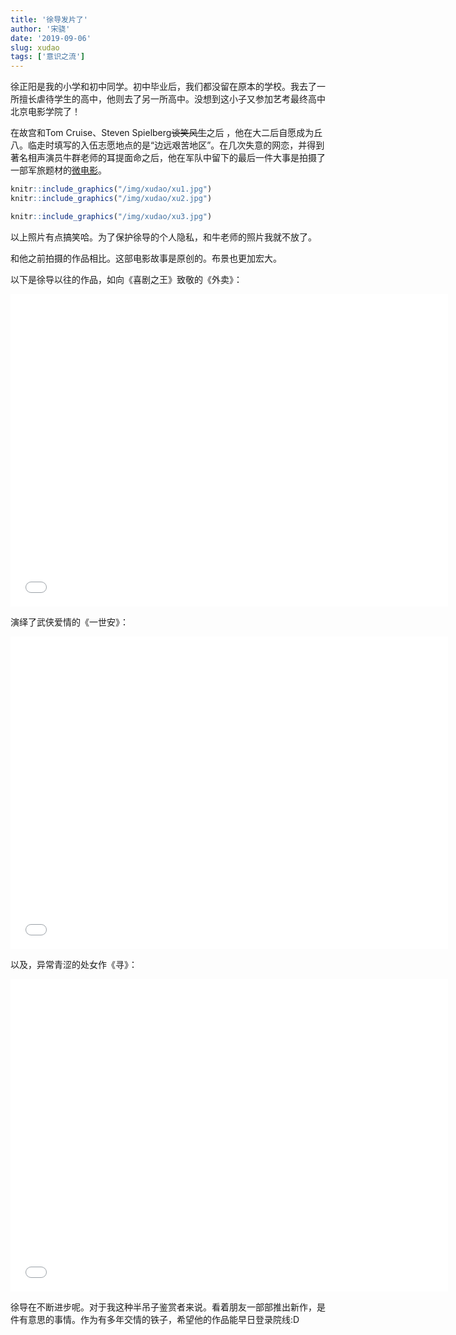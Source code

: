 ```yaml
---
title: '徐导发片了'
author: '宋骁'
date: '2019-09-06'
slug: xudao
tags: ['意识之流']
---
```


徐正阳是我的小学和初中同学。初中毕业后，我们都没留在原本的学校。我去了一所擅长虐待学生的高中，他则去了另一所高中。没想到这小子又参加艺考最终高中北京电影学院了！  

在故宫和Tom Cruise、Steven Spielberg~~谈笑风生~~之后 ，他在大二后自愿成为丘八。临走时填写的入伍志愿地点的是“边远艰苦地区”。在几次失意的网恋，并得到著名相声演员牛群老师的耳提面命之后，他在军队中留下的最后一件大事是拍摄了一部军旅题材的[微电影](https://mp.weixin.qq.com/s/PofOYVY_VN0tOkjUhE58mw)。 

```r
knitr::include_graphics("/img/xudao/xu1.jpg")
knitr::include_graphics("/img/xudao/xu2.jpg")
```

```r
knitr::include_graphics("/img/xudao/xu3.jpg")
```

以上照片有点搞笑哈。为了保护徐导的个人隐私，和牛老师的照片我就不放了。


和他之前拍摄的作品相比。这部电影故事是原创的。布景也更加宏大。  

以下是徐导以往的作品，如向《喜剧之王》致敬的《外卖》：  

<iframe src="//player.bilibili.com/player.html?aid=7964811&cid=13082523&page=1" width="700" height="500" scrolling="no" border="0" frameborder="no" framespacing="0" allowfullscreen="true"> </iframe>

演绎了武侠爱情的《一世安》：  

<iframe src="//player.bilibili.com/player.html?aid=17290218&cid=28252846&page=1" width="700" height="500" scrolling="no" border="0" frameborder="no" framespacing="0" allowfullscreen="true"> </iframe>

以及，异常青涩的处女作《寻》：  

<iframe src="//player.bilibili.com/player.html?aid=37803284&cid=66457550&page=1" width="700" height="500" scrolling="no" border="0" frameborder="no" framespacing="0" allowfullscreen="true"> </iframe>

徐导在不断进步呢。对于我这种半吊子鉴赏者来说。看着朋友一部部推出新作，是件有意思的事情。作为有多年交情的铁子，希望他的作品能早日登录院线:D


















